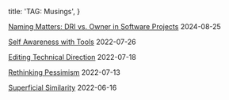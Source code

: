   title: 'TAG: Musings',
}

[Naming Matters: DRI vs. Owner in Software Projects](/posts/dri-vs-owner) <time>2024-08-25</time>

[Self Awareness with Tools](/posts/self-awareness-with-tools) <time>2022-07-26</time>

[Editing Technical Direction](/posts/edit-tech-direction) <time>2022-07-18</time>

[Rethinking Pessimism](/posts/rethink-pessimism) <time>2022-07-13</time>

[Superficial Similarity](/posts/superficial-similarity) <time>2022-06-16</time>
